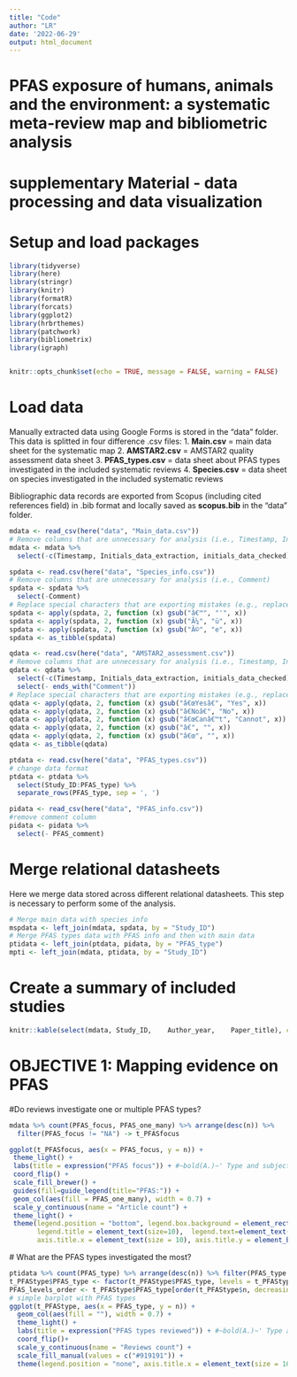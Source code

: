 ```yaml
---
title: "Code"
author: "LR"
date: '2022-06-29'
output: html_document
---
```

# PFAS exposure of humans, animals and the environment: a systematic meta-review map and bibliometric analysis  

# supplementary Material - data processing and data visualization

# Setup and load packages

```r
library(tidyverse)
library(here)
library(stringr)
library(knitr)
library(formatR)
library(forcats)
library(ggplot2)
library(hrbrthemes) 
library(patchwork)
library(bibliometrix)
library(igraph)


knitr::opts_chunk$set(echo = TRUE, message = FALSE, warning = FALSE)

```

# Load data

Manually extracted data using Google Forms is stored in the "data" folder. This data is splitted in four difference .csv files:
1. **Main.csv** = main data sheet for the systematic map
2. **AMSTAR2.csv** = AMSTAR2 quality assessment data sheet
3. **PFAS_types.csv** = data sheet about PFAS types investigated in the included systematic reviews
4. **Species.csv** = data sheet on species investigated in the included systematic reviews

Bibliographic data records are exported from Scopus (including cited references field) in .bib format and locally saved as **scopus.bib** in the "data" folder.

```r
mdata <- read_csv(here("data", "Main_data.csv"))
# Remove columns that are unnecessary for analysis (i.e., Timestamp, Initials_data_extraction, and initials_data_checked)
mdata <- mdata %>% 
  select(-c(Timestamp, Initials_data_extraction, initials_data_checked))

spdata <- read.csv(here("data", "Species_info.csv"))
# Remove columns that are unnecessary for analysis (i.e., Comment)
spdata <- spdata %>% 
  select(-Comment)
# Replace special characters that are exporting mistakes (e.g., replace "Ã¼" with "ü")
spdata <- apply(spdata, 2, function (x) gsub("â€™", "'", x))
spdata <- apply(spdata, 2, function (x) gsub("Ã¼", "ü", x))
spdata <- apply(spdata, 2, function (x) gsub("Ã©", "e", x))
spdata <- as_tibble(spdata)

qdata <- read.csv(here("data", "AMSTAR2_assessment.csv"))
# Remove columns that are unnecessary for analysis (i.e., Timestamp, Initials_data_extraction, initials_data_checked, and all answers comment [e.g., Q1_comment])
qdata <- qdata %>% 
  select(-c(Timestamp, Initials_data_extraction, initials_data_checked)) %>% 
  select(- ends_with("Comment"))
# Replace special characters that are exporting mistakes (e.g., replace "â€œYesâ€" with "Yes")
qdata <- apply(qdata, 2, function (x) gsub("â€œYesâ€", "Yes", x))
qdata <- apply(qdata, 2, function (x) gsub("â€Noâ€", "No", x))
qdata <- apply(qdata, 2, function (x) gsub("â€œCanâ€™t", "Cannot", x))
qdata <- apply(qdata, 2, function (x) gsub("â€", "", x))
qdata <- apply(qdata, 2, function (x) gsub("â€œ", "", x))
qdata <- as_tibble(qdata)

ptdata <- read.csv(here("data", "PFAS_types.csv"))
# change data format
ptdata <- ptdata %>% 
  select(Study_ID:PFAS_type) %>% 
  separate_rows(PFAS_type, sep = ', ')

pidata <- read_csv(here("data", "PFAS_info.csv"))
#remove comment column
pidata <- pidata %>% 
  select(- PFAS_comment)
```
# Merge relational datasheets

Here we merge data stored across different relational datasheets. This step is necessary to perform some of the analysis.

```r
# Merge main data with species info
mspdata <- left_join(mdata, spdata, by = "Study_ID")
# Merge PFAS types data with PFAS info and then with main data
ptidata <- left_join(ptdata, pidata, by = "PFAS_type")
mpti <- left_join(mdata, ptidata, by = "Study_ID")
```

# Create a summary of included studies
```r
knitr::kable(select(mdata, Study_ID,	Author_year,	Paper_title), caption = "Table of included studies")
```

# OBJECTIVE 1: Mapping evidence on PFAS

#Do reviews investigate one or multiple PFAS types? 
```r
mdata %>% count(PFAS_focus, PFAS_one_many) %>% arrange(desc(n)) %>% 
  filter(PFAS_focus != "NA") -> t_PFASfocus

ggplot(t_PFASfocus, aes(x = PFAS_focus, y = n)) +
 theme_light() +
 labs(title = expression("PFAS focus")) + #~bold(A.)~' Type and subject'
 coord_flip() +
 scale_fill_brewer() +
 guides(fill=guide_legend(title="PFAS:")) + 
 geom_col(aes(fill = PFAS_one_many), width = 0.7) + 
 scale_y_continuous(name = "Article count") +
 theme_light() +
 theme(legend.position = "bottom", legend.box.background = element_rect(colour = "black"), 
       legend.title = element_text(size=10),  legend.text=element_text(size = 10), 
       axis.title.x = element_text(size = 10), axis.title.y = element_blank())
```
 # What are the PFAS types investigated the most?
```r
ptidata %>% count(PFAS_type) %>% arrange(desc(n)) %>% filter(PFAS_type != "NA") -> t_PFAStype #filter out NA
t_PFAStype$PFAS_type <- factor(t_PFAStype$PFAS_type, levels = t_PFAStype$PFAS_type[order(t_PFAStype$n, decreasing = FALSE)])
PFAS_levels_order <- t_PFAStype$PFAS_type[order(t_PFAStype$n, decreasing = FALSE)] #save for another plot
# simple barplot with PFAS types
ggplot(t_PFAStype, aes(x = PFAS_type, y = n)) +
  geom_col(aes(fill = ""), width = 0.7) +
  theme_light() +
  labs(title = expression("PFAS types reviewed")) + #~bold(A.)~' Type and subject'
  coord_flip()+
  scale_y_continuous(name = "Reviews count") +
  scale_fill_manual(values = c("#919191")) +
  theme(legend.position = "none", axis.title.x = element_text(size = 10), axis.title.y = element_blank())
```
 

















